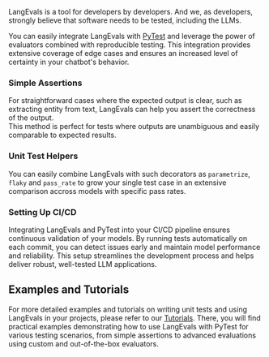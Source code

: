LangEvals is a tool for developers by developers.
And we, as developers, strongly believe that software needs to be tested, including the LLMs.

You can easily integrate LangEvals with [PyTest](https://pytest.org/) and leverage the power of evaluators combined with reproducible testing. 
This integration provides extensive coverage of edge cases and ensures an increased level of certainty in your chatbot's behavior.

### Simple Assertions

For straightforward cases where the expected output is clear, such as extracting entity from text, LangEvals can help you assert the correctness of the output.  
This method is perfect for tests where outputs are unambiguous and easily comparable to expected results.

### Unit Test Helpers 

You can easily combine LangEvals with such decorators as `parametrize`, `flaky` and `pass_rate` to grow your single 
test case in an extensive comparison accross models with specific pass rates.

### Setting Up CI/CD

Integrating LangEvals and PyTest into your CI/CD pipeline ensures continuous validation of your models. 
By running tests automatically on each commit, you can detect issues early and maintain model performance and reliability. 
This setup streamlines the development process and helps deliver robust, well-tested LLM applications.

## Examples and Tutorials

For more detailed examples and tutorials on writing unit tests and using LangEvals in your projects, please refer to our [Tutorials](href="/tutorials/extensive-unit-testing"). 
There, you will find practical examples demonstrating how to use LangEvals with PyTest for various testing scenarios, from simple assertions to advanced evaluations using custom and out-of-the-box evaluators.